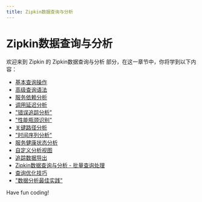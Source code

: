 ```yaml
---
title: Zipkin数据查询与分析
---
```


# Zipkin数据查询与分析

欢迎来到 Zipkin 的 Zipkin数据查询与分析 部分，在这一章节中，你将学到以下内容：

- [基本查询操作](./0-basic-query-operations.mdx)
- [高级查询语法](./1-advanced-query-syntax.mdx)
- [服务依赖分析](./2-service-dependency-analysis.mdx)
- [调用延迟分析](./3-call-latency-analysis.mdx)
- ["错误追踪分析"](./4-error-tracking-analysis.mdx)
- ["性能瓶颈识别"](./5-identifying-performance-bottlenecks.mdx)
- [关键路径分析](./6-critical-path-analysis.mdx)
- ["时间序列分析"](./7-time-series-analysis.mdx)
- [服务健康状态分析](./8-service-health-status-analysis.mdx)
- [自定义分析视图](./9-customize-analysis-views.mdx)
- [追踪数据导出](./10-tracking-data-export.mdx)
- [Zipkin数据查询与分析 - 批量查询处理](./11-batch-query-processing.mdx)
- [查询优化技巧](./12-query-optimization-tips.mdx)
- ["数据分析最佳实践"](./13-data-analysis-best-practices.mdx)

Have fun coding!